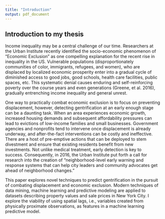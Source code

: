 ```yaml
---
title: "Introduction"
output: pdf_document
---
```


## Introduction to my thesis

Income inequality may be a central challenge of our time. Researchers at the Urban Institute recently identified the socio-economic phenomenon of “Economic Exclusion” as one compelling explanation for the recent rise in inequality in the US. Vulnerable populations (disproportionately communities of color, immigrants, refugees, and women), who are displaced by localized economic prosperity enter into a gradual cycle of diminished access to good jobs, good schools, health care facilities, public spaces, etc. This systematic denial causes enduring and self-reinforcing poverty over the course years and even generations (Greene, et al. 2016), gradually entrenching income inequality and general unrest.

One way to practically combat economic exclusion is to focus on preventing displacement, however, detecting gentrification at an early enough stage can be a daunting task. When an area experiences economic growth, increased housing demands and subsequent affordability pressures can lead to evictions of low-income families and small businesses. Government agencies and nonprofits tend to intervene once displacement is already underway, and after-the-fact interventions can be costly and ineffective. There are a host of pre-emptive actions that can be deployed to stem divestment and ensure that existing residents benefit from new investments. Not unlike medical treatment, early detection is key to success. Consequently, in 2016, the Urban Institute put forth a call for research into the creation of “neighborhood-level early warning and response systems that can help city leaders and community advocates get ahead of neighborhood changes.”

This paper explores novel techniques to predict gentrification in the pursuit of combating displacement and economic exclusion. Modern techniques of data mining, machine learning and predictive modeling are applied to datasets describing property values and sale prices in New York City. I explore the viability of using spatial lags, i.e., variables created from physically proximate observations, as features in a machine learning predictive model. 

